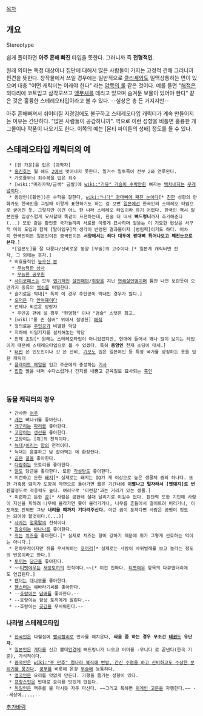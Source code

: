 [[목차]]

== 개요 ==
Stereotype

쉽게 풀이하면 '''아주 흔해 빠진''' 타입을 뜻한다. 그러니까 즉 '''전형적인'''. 

원래 의미는 특정 대상이나 집단에 대해서 많은 사람들이 가지는 고정적 견해 그러니까 편견을 뜻한다. 창작물에서 쓰일 경우에는 일반적으로 [[클리셰]]와도 일맥상통하는 면이 있으며 대충 "어떤 캐릭터는 이래야 한다" 라는 [[암묵의 룰]] 같은 것이다. 예를 들면 "[[해적]]은 외다리에 코트입고 삼각모쓰고 [[앵무새]]를 데리고 있으며 숨겨둔 보물이 있어야 한다" 같은 것은 훌륭한 스테레오타입이라고 볼 수 있다. --실상은 총 든 거지지만--

아주 흔해빠져서 쉬어터질 지경임에도 불구하고 스테레오타입 캐릭터가 계속 만들어지는 이유는 간단하다. "많은 사람들이 공감하니까". 역으로 이런 성향을 비틀면 훌륭한 개그물이나 작품이 나오기도 한다. 이쪽의 예는 [몬티 파이튼의 성배] 정도를 들 수 있다.

== 스테레오타입 캐릭터의 예 ==
  * [흰 가운]을 입은 [과학자]
  * [[홍진호]]는 뭘 해도 [[2]]에서 벗어나지 못한다. 일거수 일투족이 전부 2와 연루된다.
  * 가로줄무늬 죄수복을 입은 죄수
  * [wiki:"머리카락/금색" 금발]에 [[wiki:"거유" 가슴이 수박만한]] 여자는 [[백치]]내지는 [[무개념]]이다.
  * 동양인([황인])은 수학을 잘한다, [[wiki:"니다" 광대뼈에 째진 눈이다]][* [[친한]] 성향의 만화가도 한국인을 그릴때 이렇게 표현하기도 하는 걸 보면 [[일본]]에선 한국인의 스테레오 타입으로 굳어진 듯. 그렇지만 이건 어느 한 나라 스테레오 타입이라 하기 어렵다. 한국인 역시 일본인을 밉상스럽게 묘사할때 똑같이 표현하는데, 한술 더 떠서 '''뻐드렁니'''까지 추가해준다(...) 또한 같은 황인종 국가들끼리 서로를 이렇게 묘사하며 헐뜯는 이 기묘한 현상은 서구적 미의 도입과 함께 [탈아입구]적 생각이 반영된 결과물이자 [병림픽]이기도 하다. 어차피 한국인이든 일본인이든 중국인이든 '''서양에서는 죄다 대두에 광대뼈 튀어나오고 째진눈으로 본다'''.]
   *[일본도]를 잘 다룬다/신비로운 동양 [무술]의 고수이다.[* 일본계 캐릭터면 전자, 그 외에는 후자.]
  * 비효율적인 [[높으신 분]]
   * [[무능력한 상사]]
   * [[무능한 공무원]]
  * [[사이코패스]]는 모두 [[엽기]]적인 [[살인]][[패턴]]/[[취향]]을 지닌 [[연쇄살인범]]이며 틈만 나면 보란듯이 오만가지 종류의 [[썩소]]를 어필한다.
  * 슬기로운 막내[* 특히 이 경우 주인공이 막내인 경우가 많다.]
  * [[오덕]]은 다 [[안여돼]]이다
  * 언제나 외로운 방랑자
   * 주인공 편에 설 경우 "현명함" 이나 "검술" 스탯은 최고.
  * [wiki:"롱 존 실버" 위에서 설명한] [[해적]]
  * 정의로운 [[주인공]]과 비열한 악당
  * 지하에 비밀기지를 설치해놓는 악당 
  * 천재 초딩[* 원래는 스테레오타입이 아니었겠지만, 현대에 들어서 꽤나 많이 보이는 타입이기 때문에 스테레오타입으로 볼 수 있겠다. 특히 '''동양인''' 천재 초딩이 대세.]
  * [[터번]] 쓴 인도인이나 갓 쓴 선비, [[기모노]] 입은 일본여인 등 특정 국가를 상징하는 옷을 입은 캐릭터
  * [[플레이트 메일]]을 입고 주군에게 충성하는 [[기사]]
  * [[힙합]] 삘을 내며 수다스럽거나 간지를 내뿜고 근육질로 묘사되는 [[흑인]]
 
  
=== 동물 캐릭터의 경우 ===
  * 간사한 [[여우]]
  * [[개]]는 뼈다귀를 좋아한다.
  * [[개구리]]는 [[파리]]를 좋아한다.
  * [[고양이]]는 [[생선]]을 좋아한다.
  * 고양이는 [쥐]의 천적이다.
  * [[늑대]]/[[이리]]는 [[양]]의 천적이다.
  * 늑대는 음흉하고 남 잡아먹는 데 환장한다.
  * [[곰]]은 [[꿀]]을 좋아한다.
  * [[다람쥐]]는 도토리를 좋아한다.
  * [[말]]도 당근을 좋아한다. 또한 [[각설탕]]도 좋아한다.
  * 미련하고 둔한 [[돼지]][* 실제로는 돼지는 IQ가 개 이상으로 높은 생물체 중의 하나다. 또한 가축용 돼지가 도망쳐 자연으로 돌아가면 짧은 기간내에 '''이빨나고 털자라서 [멧돼지]로 변신'''할정도로 적응력도 높다. 여러모로 '미련함'과는 거리가 있는 생물.]
  * 미련하고 둔한 [[곰]][* 사람은 곰한테 절대 달리기로 이길수 없다. 판단력 또한 기민해 사람이 자신을 피하려 나무에 올라가면 쫓아 올라가거나, 나무를 흔들어서 떨어트려 버리거나, 이도저도 안되면 그냥 '''내려올 때까지 기다려주신다.''' 이런 곰이 둔하다면 사람은 굼벵이 정도는 되어야 할것이다.(...)]
  * [[사자]]는 [[얼룩말]]의 천적이다.
  * [[원숭이]]는 [[바나나]]를 좋아한다.
  * [[쥐]]는 [[치즈]]를 좋아한다.[* 실제로 치즈는 향이 강하기 때문에 쥐가 그렇게 선호하는 먹이는 아니다.]
  * 천하무적이지만 쥐를 무서워하는 [[코끼리]][* 실제로는 사람이 바퀴벌레를 보고 놀라는 정도의 반응이라고 한다.]
  * [[토끼]]는 [[당근]]을 좋아한다.
  * ~~[[티벳여우]]는 [[새앙토끼]]의 천적이다.~~[* 이건 진짜다. [[티벳여우]] 항목의 다큐멘터리에도 언급된다.]
  * [[팬더]]는 [[대나무]]를 좋아한다.
  * [[햄스터]]는 해바라기씨를 좋아한다.
  * --[[호랑이]]는 [[담배]]를 좋아한다.--
  * --호랑이는 항상 토끼에게 발린다.--
  * --호랑이는 [[곶감]]을 무서워한다.--

=== 나라별 스테레오타입 ===
  * [[한국인]]은 다혈질에 [[빨리빨리]]로 만사를 해치운다, '''싸움 좀 하는 경우 무조건 [[태권도]] 유단자.'''
  * [[일본인]]은 [[게다]]를 신고 뿔테[[안경]]에 뻐드렁니가 나오고 어미를 -무니다 로 끝낸다(한국 기준), 가식적이다. 
  * [[중국인]]은 [[wiki:"푸 만추" 청나라 복식에 변발, 간신 수염을 하고 신비하고도 수상한 분위기를 풍긴다]], [[쿵푸]]를 비롯해 온갖 [[무술]]에 능통하다.
  * [[영국인]]은 요리를 맛없게 만든다. 기행을 즐기는 성향이 있다.
  * [[프랑스인]]은 반대로 요리를 맛있게 만든다.
  * [[독일인]]은 맥주를 물 마시듯 자주 마신다. ~~그리고 툭하면 [[외계인 고문]]을 자행한다.~~ --세상에.....--

[[추가바람]]
